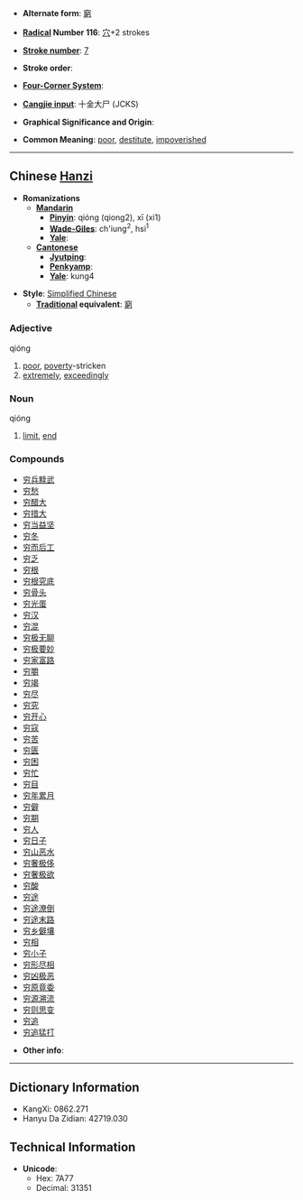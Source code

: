 * '''Alternate form''': [[窮]]

* '''[[Wiktionary:Chinese radical index| Radical]] Number 116''': [[Wiktionary:Chinese radical index 穴|穴]]+2 strokes

* '''[[Wiktionary:Chinese total strokes index|Stroke number]]''': [[Wiktionary:Chinese total strokes index 7|7]]

* '''Stroke order''': 

* '''[[Wiktionary:Chinese four corner index|Four-Corner System]]''': 

* '''[[Wiktionary:Chinese Cangjie index|Cangjie input]]''': 十金大尸 (JCKS)

* '''Graphical Significance and Origin''': 

* '''Common Meaning''': [[poor]], [[destitute]], [[impoverished]]

----

== Chinese [[Hanzi]] ==

* '''Romanizations'''
** '''[[Mandarin]]'''
*** '''[[Pinyin]]''': qióng (qiong2), xī (xi1)
*** '''[[Wade-Giles]]''': ch'iung<sup>2</sup>, hsi<sup>1</sup>
*** '''[[Yale]]''': 
** '''[[Cantonese]]'''
*** '''[[Jyutping]]''':
*** '''[[Penkyamp]]''': 
*** '''[[Yale]]''': kung4

* '''Style''': [[Simplified Chinese]] 
** '''[[Traditional Chinese|Traditional]] equivalent''': [[窮]]

===Adjective===
qióng

#[[poor]], [[poverty]]-stricken
#[[extremely]], [[exceedingly]]

===Noun===
qióng

#[[limit]], [[end]]

===Compounds===
*[[穷兵黩武]]
*[[穷愁]]
*[[穷醋大]]
*[[穷措大]]
*[[穷当益坚]]
*[[穷冬]]
*[[穷而后工]]
*[[穷乏]]
*[[穷根]]
*[[穷根究底]]
*[[穷骨头]]
*[[穷光蛋]]
*[[穷汉]]
*[[穷混]]
*[[穷极无聊]]
*[[穷极要妙]]
*[[穷家富路]]
*[[穷嚼]]
*[[穷竭]]
*[[穷尽]]
*[[穷究]]
*[[穷开心]]
*[[穷寇]]
*[[穷苦]]
*[[穷匮]]
*[[穷困]]
*[[穷忙]]
*[[穷目]]
*[[穷年累月]]
*[[穷僻]]
*[[穷期]]
*[[穷人]]
*[[穷日子]]
*[[穷山恶水]]
*[[穷奢极侈]]
*[[穷奢极欲]]
*[[穷酸]]
*[[穷途]]
*[[穷途潦倒]]
*[[穷途末路]]
*[[穷乡僻壤]]
*[[穷相]]
*[[穷小子]]
*[[穷形尽相]]
*[[穷凶极恶]]
*[[穷原竟委]]
*[[穷源溯流]]
*[[穷则思变]]
*[[穷追]]
*[[穷追猛打]]

* '''Other info''': 

----

== Dictionary Information ==

* KangXi: 0862.271
* Hanyu Da Zidian: 42719.030

== Technical Information ==

* '''Unicode''':
** Hex: 7A77
** Decimal: 31351